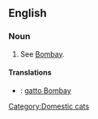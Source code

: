 ==English==
{{wikipedia|Bombay (cat)}}
{{commonscat|Bombay cats}}

===Noun===
{{en-noun|sg=[[Bombay]] [[cat]]}}

# See [[Bombay]].

====Translations====
{{checktrans-top}}
* {{ttbc|it}}: [[gatto Bombay]]
{{trans-mid}}
{{trans-bottom}}

[[Category:Domestic cats]]